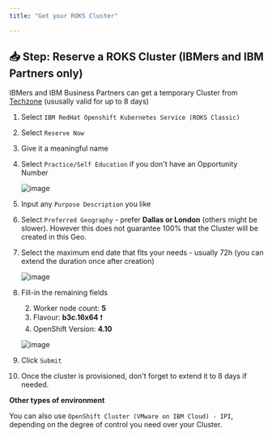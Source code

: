 ```yaml
---
title: "Get your ROKS Cluster"

---
```



## 📥 Step: Reserve a ROKS Cluster (IBMers and IBM Partners only)



IBMers and IBM Business Partners can get a temporary Cluster from <a href="https://techzone.ibm.com/collection/custom-roks-vmware-requests" target="_blank" >Techzone</a> (ususally valid for up to 8 days)

1. Select `IBM RedHat Openshift Kubernetes Service (ROKS Classic)`

1. Select `Reserve Now`

1. Give it a meaningful name 

1. Select `Practice/Self Education` if you don't have an Opportunity Number

	![image](./../images/roks01.png)

1. Input any `Purpose Description` you like

1. Select `Preferred Geography` - prefer **Dallas or London** (others might be slower). However this does not guarantee 100% that the Cluster will be created in this Geo.

1. Select the maximum end date that fits your needs - usually 72h (you can extend the duration once after creation)

	![image](./../images/roks03.png)
	
1. Fill-in the remaining fields

	2. Worker node count: **5**
	3. Flavour: **b3c.16x64** ❗
	4. OpenShift Version: **4.10**

	![image](./../images/roks02.png)

1. Click `Submit`
	
1. Once the cluster is provisioned, don't forget to extend it to 8 days if needed.


<InlineNotification kind="info">

**Other types of environment**

You can also use `OpenShift Cluster (VMware on IBM Cloud) - IPI`, depending on the degree of control you need over your Cluster.

</InlineNotification>
